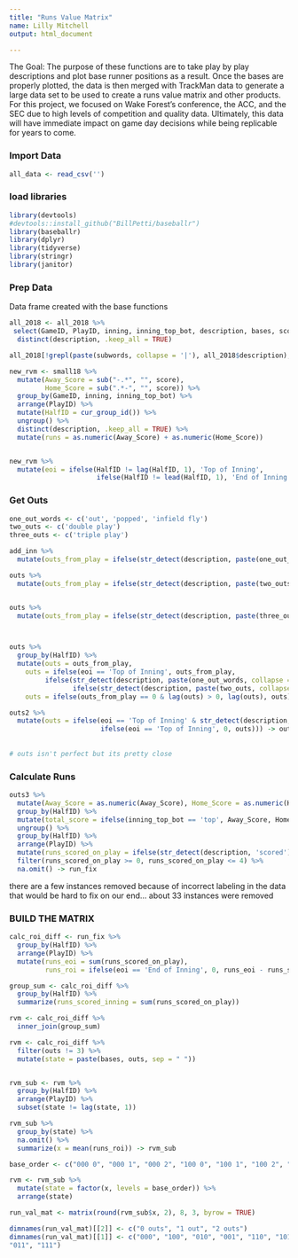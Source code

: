 ---
title: "Runs Value Matrix"
name: Lilly Mitchell
output: html_document

---


 The Goal:
 The purpose of these functions are to take play by play descriptions and plot base runner positions as a result. 
 Once the bases are properly plotted, the data is then merged with TrackMan data to generate a large data set to be used to create a runs value matrix and other products. 
 For this project, we focused on Wake Forest's conference, the ACC, and the SEC due to high levels of competition and quality data. 
 Ultimately, this data will have immediate impact on game day decisions while being replicable for years to come.

### Import Data
```{r message=FALSE, warning=FALSE}
all_data <- read_csv('')

```


### load libraries
```{r message=FALSE, warning=FALSE}
library(devtools)
#devtools::install_github("BillPetti/baseballr")
library(baseballr)
library(dplyr)
library(tidyverse)
library(stringr)
library(janitor)
```

### Prep Data
Data frame created with the base functions

```{r message=FALSE, warning=FALSE}
all_2018 <- all_2018 %>%
 select(GameID, PlayID, inning, inning_top_bot, description, bases, score, BatterTeam, RunsScored)%>%
  distinct(description, .keep_all = TRUE)

all_2018[!grepl(paste(subwords, collapse = '|'), all_2018$description),] -> small18

new_rvm <- small18 %>%
  mutate(Away_Score = sub("-.*", "", score),
         Home_Score = sub(".*-", "", score)) %>%
  group_by(GameID, inning, inning_top_bot) %>%
  arrange(PlayID) %>%
  mutate(HalfID = cur_group_id()) %>%
  ungroup() %>%
  distinct(description, .keep_all = TRUE) %>%
  mutate(runs = as.numeric(Away_Score) + as.numeric(Home_Score))


new_rvm %>%
  mutate(eoi = ifelse(HalfID != lag(HalfID, 1), 'Top of Inning',
                      ifelse(HalfID != lead(HalfID, 1), 'End of Inning', 'During Inning'))) -> add_inn
```

### Get Outs

```{r message=FALSE, warning=FALSE}

one_out_words <- c('out', 'popped', 'infield fly')
two_outs <- c('double play')
three_outs <- c('triple play')

add_inn %>%
  mutate(outs_from_play = ifelse(str_detect(description, paste(one_out_words, collapse = '|')), 1, 0)) -> outs

outs %>%
  mutate(outs_from_play = ifelse(str_detect(description, paste(two_outs, collapse = '|')), 2, outs_from_play)) -> outs


outs %>%
  mutate(outs_from_play = ifelse(str_detect(description, paste(three_outs, collapse = '|')), 3, outs_from_play)) -> outs



outs %>%
  group_by(HalfID) %>%
  mutate(outs = outs_from_play,
    outs = ifelse(eoi == 'Top of Inning', outs_from_play,
         ifelse(str_detect(description, paste(one_out_words, collapse = '|')), lag(as.numeric(outs_from_play))+1, 
                ifelse(str_detect(description, paste(two_outs, collapse = '|')), lag(as.numeric(outs_from_play))+2, lag(as.numeric(outs))))),
    outs = ifelse(outs_from_play == 0 & lag(outs) > 0, lag(outs), outs)) -> outs2

outs2 %>%
  mutate(outs = ifelse(eoi == 'Top of Inning' & str_detect(description, 'out'), 1,
                       ifelse(eoi == 'Top of Inning', 0, outs))) -> outs3
  
       
# outs isn't perfect but its pretty close
```

### Calculate Runs
```{r message=FALSE, warning=FALSE}

outs3 %>%
  mutate(Away_Score = as.numeric(Away_Score), Home_Score = as.numeric(Home_Score)) %>%
  group_by(HalfID) %>%
  mutate(total_score = ifelse(inning_top_bot == 'top', Away_Score, Home_Score)) %>%
  ungroup() %>%
  group_by(HalfID) %>%
  arrange(PlayID) %>%
  mutate(runs_scored_on_play = ifelse(str_detect(description, 'scored'), total_score - lag(total_score), 0)) %>%
  filter(runs_scored_on_play >= 0, runs_scored_on_play <= 4) %>%
  na.omit() -> run_fix

```

there are a few instances removed because of incorrect labeling in the data that would be hard to fix on our end... about 33 instances were removed

### BUILD THE MATRIX

```{r message=FALSE, warning=FALSE}
calc_roi_diff <- run_fix %>%
  group_by(HalfID) %>%
  arrange(PlayID) %>%
  mutate(runs_eoi = sum(runs_scored_on_play),
         runs_roi = ifelse(eoi == 'End of Inning', 0, runs_eoi - runs_scored_on_play))

group_sum <- calc_roi_diff %>%
  group_by(HalfID) %>%
  summarize(runs_scored_inning = sum(runs_scored_on_play))

rvm <- calc_roi_diff %>%
  inner_join(group_sum) 

rvm <- calc_roi_diff %>%
  filter(outs != 3) %>%
  mutate(state = paste(bases, outs, sep = " "))


rvm_sub <- rvm %>%
  group_by(HalfID) %>%
  arrange(PlayID) %>%
  subset(state != lag(state, 1))

rvm_sub %>%
  group_by(state) %>%
  na.omit() %>%
  summarize(x = mean(runs_roi)) -> rvm_sub

base_order <- c("000 0", "000 1", "000 2", "100 0", "100 1", "100 2", "010 0", "010 1", "010 2", "001 0", "001 1", "001 2", "110 0", "110 1", "110 2", "101 0", "101 1", "101 2", "011 0", "011 1", "011 2", "111 0", "111 1", "111 2")

rvm <- rvm_sub %>%
  mutate(state = factor(x, levels = base_order)) %>%
  arrange(state)

run_val_mat <- matrix(round(rvm_sub$x, 2), 8, 3, byrow = TRUE)

dimnames(run_val_mat)[[2]] <- c("0 outs", "1 out", "2 outs")
dimnames(run_val_mat)[[1]] <- c("000", "100", "010", "001", "110", "101",
"011", "111")

```


